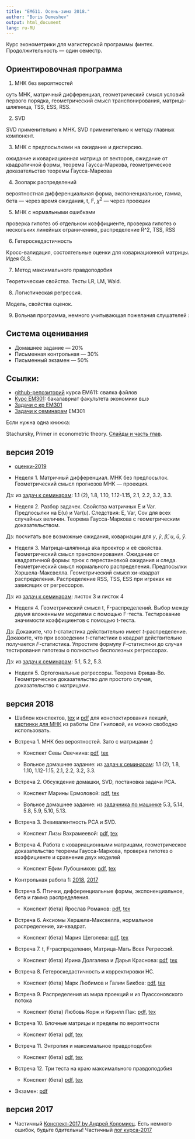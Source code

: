 ```yaml
---
title: "EM611. Осень-зима 2018."
author: "Boris Demeshev"
output: html_document
lang: ru-RU
---
```



Курс эконометрики для магистерской программы финтех. Продолжительность — один семестр.


## Ориентировочная программа

1. МНК без вероятностей

  суть МНК, матричный дифференциал, геометрический смысл условий первого порядка,
  геометрический смысл транспонирования, матрица-шляпница, TSS, ESS, RSS.

2. SVD

  SVD применительно к МНК. SVD применительно к методу главных компонент.

3. МНК с предпосылками на ожидание и дисперсию.

  ожидание и ковариационная матрица от векторов, ожидание от квадратичной формы,
  теорема Гаусса-Маркова, геометрическое доказательство теоремы Гаусса-Маркова

4. Зоопарк распределений

  вероятностная дифференциальная форма, экспоненциальное, гамма, бета — через время ожидания,
  t, F, $\chi^2$ — через проекции

5. МНК с нормальными ошибками

  проверка гипотез об отдельном коэффициенте, проверка гипотез о нескольких линейных ограничениях,
  распределение R^2, TSS, RSS

6. Гетероскедастичность

  Кросс-валидация, состоятельные оценки для ковариационной матрицы. Идея GLS.

7. Метод максимального правдоподобия

  Теоретические свойства. Тесты LR, LM, Wald.

8. Логистическая регрессия.

  Модель, свойства оценок.

9. Вольная программа, немного учитывающая пожелания слушателей :


## Система оценивания

* Домашнее задание — 20%
* Письменная контрольная — 30%
* Письменный экзамен — 50%

## Ссылки:

* [github-репозиторий](https://github.com/bdemeshev/em611) курса EM611: свалка файлов
* [Курс EM301](http://bdemeshev.github.io/em301/): бакалавриат факультета экономики вшэ
* [Задачи с кр EM301](https://github.com/bdemeshev/metrics_hse_exams/raw/master/metrics_hse_exams.pdf)
* [Задачи к семинарам](https://github.com/bdemeshev/metrics_pro/raw/master/metrics_pro.pdf) EM301


Если нужна одна книжка:

Stachursky, Primer in econometric theory. [Слайды и часть глав](http://johnstachurski.net/emet.html).



## версия 2019

* [оценки-2019](https://docs.google.com/spreadsheets/)

* Неделя 1. Матричный дифференциал. МНК без предпосылок. Геометрический смысл прогнозов МНК — проекция.

Дз: из [задач к семинарам](https://github.com/bdemeshev/metrics_pro/raw/master/metrics_pro.pdf): 1.1 (2), 1.8, 1.10, 1.12-1.15, 2.1, 2.2, 3.2, 3.3.

* Неделя 2. Разбор задачек. Свойства матричных E и Var. Предпосылки на E(u) и Var(u). 
Следствия: E, Var, Cov для всех случайных величин.
Теорема Гаусса-Маркова с геометрическим доказательством. 

Дз: посчитать все возможные ожидания, ковариации для $y$, $\hat y$, $\hat \beta$, $u$, $\hat u$, $\bar y$.

* Неделя 3. Матрица-шляпница aka проектор и её свойства. Геометрический смысл транспонирования. 
Ожидание от квадратичной формы: трюк с перестановкой ожидания и следа. 
Геометрический смысл нормального распределения. Предпосылки Хэршела-Максвелла. 
Геометрический смысл хи-квадрат распределения. Распределение RSS, TSS, ESS при игреках не зависящих от регрессоров. 

Дз: из [задач к семинарам](https://github.com/bdemeshev/metrics_pro/raw/master/metrics_pro.pdf): листок 3 и листок 4

* Неделя 4. Геометрический смысл t, F-распределений. Выбор между двумя вложенными моделями с помощью F-теста.
Тестирование значимости коэффициентов с помощью t-теста. 

Дз: Докажите, что $t$-статистика действительно имеет $t$-распределение. Докажите, что при возведении $t$-статистики в квадрат
действительно получается $F$-статистика. Упростите формулу $F$-статистики до случая тестирования гипотезы о полностью бесполезных регрессорах.

Дз: из [задач к семинарам](https://github.com/bdemeshev/metrics_pro/raw/master/metrics_pro.pdf): 5.1, 5.2, 5.3. 

* Неделя 5. Ортогональные регрессоры. Теорема Фриша-Во. Геометрическое доказательство для простого случая, доказательство с матрицами. 




## версия 2018

* Шаблон конспектов, [tex](https://github.com/bdemeshev/em611/blob/master/2017/note_template/note_template.tex) и [pdf](https://github.com/bdemeshev/em611/raw/master/2017/note_template/note_template.pdf) для конспектирования лекций, [картинки для МНК](https://github.com/olyagnilova/gauss-markov-pythagoras) из работы Оли Гниловой, их можно свободно использовать.

* Встреча 1. МНК без вероятностей. Зато с матрицами :)

    - Конспект Севы Овечкина: [pdf](https://github.com/bdemeshev/em611/raw/master/2018/notes/seminar_01.pdf), [tex](https://github.com/bdemeshev/em611/raw/master/2018/notes/seminar_01.tex)

    - Вольное домашнее задание: из [задач к семинарам](https://github.com/bdemeshev/metrics_pro/raw/master/metrics_pro.pdf): 1.1 (2), 1.8, 1.10, 1.12-1.15, 2.1, 2.2, 3.2, 3.3.

* Встреча 2. Обсуждение домашки, SVD, постановка задачи PCA.

    - Конспект Марины Ермоловой: [pdf](https://github.com/bdemeshev/em611/raw/master/2018/notes/seminar_02.pdf), [tex](https://github.com/bdemeshev/em611/raw/master/2018/notes/seminar_02.tex)

    - Вольное домашнее задание: из [задачника по машинке](https://github.com/bdemeshev/mlearn_pro/raw/master/mlearn_pro.pdf)  5.3, 5.14, 5.8, 5.9, 5.10, 5.13.

* Встреча 3. Эквивалентность PCA и SVD.

    - Конспект Лизы Вахрамеевой: [pdf](https://github.com/bdemeshev/em611/raw/master/2018/notes/seminar_03.pdf), [tex](https://github.com/bdemeshev/em611/raw/master/2018/notes/seminar_03.tex)

* Встреча 4. Работа с ковариационными матрицами, геометрическое доказательство теоремы Гаусса-Маркова, проверка гипотез о коэффициенте и сравнение двух моделей

    - Конспект Ефим Лубошников: [pdf](https://github.com/bdemeshev/em611/raw/master/2018/notes/seminar_04.pdf), [tex](https://github.com/bdemeshev/em611/raw/master/2018/notes/seminar_04.tex)
    
* Контрольная работа 1: [2018](https://github.com/bdemeshev/em611/raw/master/2018/kr_01/kr_01.pdf), [2017](https://github.com/bdemeshev/em611/raw/master/2017/kr_01/kr_01.pdf)


* Встреча 5. Птички, дифференциальные формы, экспоненциальное, бета и гамма распределения.

    - Конспект (бета) Ярослав Романов: [pdf](https://github.com/bdemeshev/em611/raw/master/2018/notes/seminar_05.pdf), [tex](https://github.com/bdemeshev/em611/raw/master/2018/notes/seminar_05.tex)

* Встреча 6. Аксиомы Хершела-Максвелла, нормальное распределение, хи-квадрат.

    - Конспект (бета) Мария Щеголева: [pdf](https://github.com/bdemeshev/em611/raw/master/2018/notes/seminar_06.pdf), [tex](https://github.com/bdemeshev/em611/raw/master/2018/notes/seminar_06.tex)


* Встреча 7. t, F-распределения, Матрица-Мать Всех Регрессий.

    - Конспект (бета) Ирина Долгалева и Дарья Краснова: [pdf](https://github.com/bdemeshev/em611/raw/master/2018/notes/seminar_07.pdf), [tex](https://github.com/bdemeshev/em611/raw/master/2018/notes/seminar_07.tex)

* Встреча 8. Гетероскедастичность и корректировки HC.

    - Конспект (бета) Марк Любимов и Галим Бикбов:
[pdf](https://github.com/bdemeshev/em611/raw/master/2018/notes/seminar_08.pdf), [tex](https://github.com/bdemeshev/em611/raw/master/2018/notes/seminar_08.tex)

* Встреча 9. Распределения из мира проекций и из Пуассоновского потока

    - Конспект (бета) Любовь Корж и Кирилл Пак:
[pdf](https://github.com/bdemeshev/em611/raw/master/2018/notes/seminar_09.pdf), [tex](https://github.com/bdemeshev/em611/raw/master/2018/notes/seminar_09.tex)

* Встреча 10. Блочные матрицы и пределы по вероятности

    - Конспект (бета) 
[pdf](https://github.com/bdemeshev/em611/raw/master/2018/notes/seminar_10.pdf), [tex](https://github.com/bdemeshev/em611/raw/master/2018/notes/seminar_10.tex)


* Встреча 11. Энтропия и максимальное правдоподобия

    - Конспект (бета) 
[pdf](https://github.com/bdemeshev/em611/raw/master/2018/notes/seminar_11.pdf), [tex](https://github.com/bdemeshev/em611/raw/master/2018/notes/seminar_11.tex)


* Встреча 12. Три теста на краю максимального правдоподобия

    - Конспект (бета) 
[pdf](https://github.com/bdemeshev/em611/raw/master/2018/notes/seminar_12.pdf), [tex](https://github.com/bdemeshev/em611/raw/master/2018/notes/seminar_12.tex)




* Экзамен: [pdf](https://github.com/bdemeshev/em611/raw/master/2018/exam/exam_18.pdf) 


## версия 2017

* Частичный [Конспект-2017 by Андрей Коломиец](https://github.com/bdemeshev/em611/raw/master/2017/metrics_ak.docx). 
Есть немного ошибок, будьте бдительны! Частичный [лог курса-2017](https://bdemeshev.github.io/em611/index_2017_2018.html)
